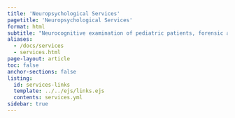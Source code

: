 ```yaml
---
title: 'Neuropsychological Services'
pagetitle: 'Neuropsychological Services'
format: html
subtitle: "Neurocognitive examination of pediatric patients, forensic and medicolegal cases, psychoeducational testing, and late-onset ADHD."
aliases:
  - /docs/services
  - services.html
page-layout: article
toc: false
anchor-sections: false
listing:
  id: services-links
  template: ../../ejs/links.ejs
  contents: services.yml
sidebar: true
---
```


::: {#services-links .column-screen-inset-right style="max-width: 850px;"}
:::



